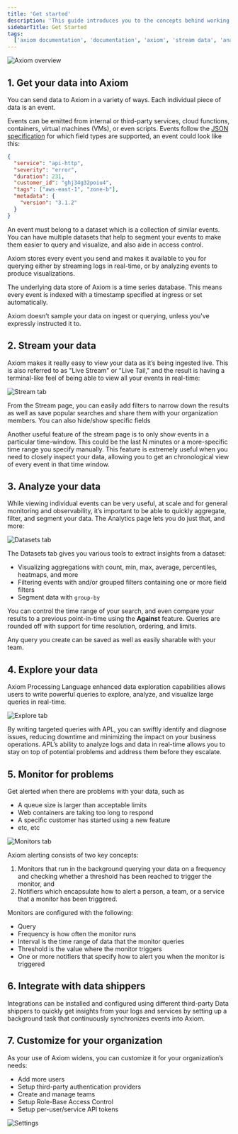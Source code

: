 ```yaml
---
title: 'Get started'
description: 'This guide introduces you to the concepts behind working with Axiom and give a short introduction to each of the high-level features.'
sidebarTitle: Get Started
tags:
  ['axiom documentation', 'documentation', 'axiom', 'stream data', 'analyze data', 'explore data']
---
```


<Frame caption="Axiom overview">
  <img src="/doc-assets/shots/getting-started-24.png" alt="Axiom overview" />
</Frame>

## 1. Get your data into Axiom

You can send data to Axiom in a variety of ways. Each individual piece of data is an event.

Events can be emitted from internal or third-party services, cloud functions, containers, virtual machines (VMs), or even scripts. Events follow the [JSON specification](https://www.json.org/json-en.html) for which field types are supported, an event could look like this:

```json
{
  "service": "api-http",
  "severity": "error",
  "duration": 231,
  "customer_id": "ghj34g32poiu4",
  "tags": ["aws-east-1", "zone-b"],
  "metadata": {
    "version": "3.1.2"
  }
}
```

An event must belong to a dataset which is a collection of similar events. You can have multiple datasets that help to segment your events to make them easier to query and visualize, and also aide in access control.

Axiom stores every event you send and makes it available to you for querying either by streaming logs in real-time, or by analyzing events to produce visualizations.

The underlying data store of Axiom is a time series database. This means every event is indexed with a timestamp specified at ingress or set automatically.

Axiom doesn’t sample your data on ingest or querying, unless you've expressly instructed it to.

<Card title="Learn how to ingest" icon="paper-plane" href="/docs/send-data/ingest"></Card>

## 2. Stream your data

Axiom makes it really easy to view your data as it’s being ingested live. This is also referred to as "Live Stream" or "Live Tail," and the result is having a terminal-like feel of being able to view all your events in real-time:

<Frame caption="Stream tab">
  <img src="/doc-assets/shots/getting-started-stream.png" alt="Stream tab" />
</Frame>

From the Stream page, you can easily add filters to narrow down the results as well as save popular searches and share them with your organization members. You can also hide/show specific fields

Another useful feature of the stream page is to only show events in a particular time-window. This could be the last N minutes or a more-specific time range you specify manually. This feature is extremely useful when you need to closely inspect your data, allowing you to get an chronological view of every event in that time window.

<Card title="Learn how to stream" icon="server" href="/docs/query-data/stream"></Card>

## 3. Analyze your data

While viewing individual events can be very useful, at scale and for general monitoring and observability, it’s important to be able to quickly aggregate, filter, and segment your data. The Analytics page lets you do just that, and more:

<Frame caption="Datasets tab">
  <img src="/doc-assets/shots/analyze-your-data-1.png" alt="Datasets tab" />
</Frame>

The Datasets tab gives you various tools to extract insights from a dataset:
- Visualizing aggregations with count, min, max, average, percentiles, heatmaps, and more
- Filtering events with and/or grouped filters containing one or more field filters
- Segment data with `group-by`

You can control the time range of your search, and even compare your results to a previous point-in-time using the **Against** feature. Queries are rounded off with support for time resolution, ordering, and limits.

Any query you create can be saved as well as easily sharable with your team.

<Card title="Learn how to analyze" icon="screencast" href="/docs/query-data/datasets"></Card>

## 4. Explore your data

Axiom Processing Language enhanced data exploration capabilities allows users to write powerful queries to explore, analyze, and visualize large queries in real-time.

<Frame caption="Explore tab">
  <img src="/doc-assets/shots/explore-your-data-1.png" alt="Explore tab" />
</Frame>

By writing targeted queries with APL, you can swiftly identify and diagnose issues, reducing downtime and minimizing the impact on your business operations. APL’s ability to analyze logs and data in real-time allows you to stay on top of potential problems and address them before they escalate.  

<Card title="Explore your data with APL" icon="chart-column" href="/docs/apl/introduction"></Card>

## 5. Monitor for problems

Get alerted when there are problems with your data, such as

- A queue size is larger than acceptable limits
- Web containers are taking too long to respond
- A specific customer has started using a new feature
- etc, etc

<Frame caption="Monitors tab">
  <img src="/doc-assets/shots/monitor-for-problems.png" alt="Monitors tab" />
</Frame>

Axiom alerting consists of two key concepts:

1. Monitors that run in the background querying your data on a frequency and checking whether a threshold has been reached to trigger the monitor, and
2. Notifiers which encapsulate how to alert a person, a team, or a service that a monitor has been triggered.

Monitors are configured with the following:
- Query
- Frequency is how often the monitor runs
- Interval is the time range of data that the monitor queries
- Threshold is the value where the monitor triggers
- One or more notifiers that specify how to alert you when the monitor is triggered

<Card title="Learn how to monitor" icon="desktop" href="/docs/monitor-data/monitors"></Card>

## 6. Integrate with data shippers

Integrations can be installed and configured using different third-party Data shippers to quickly get insights from your logs and services by setting up a background task that continuously synchronizes events into Axiom.

<Card title="Learn about data shippers" icon="ship" href="/docs/send-data/ingest#data-shippers"></Card>

## 7. Customize for your organization

As your use of Axiom widens, you can customize it for your organization’s needs:

- Add more users
- Setup third-party authentication providers
- Create and manage teams
- Setup Role-Base Access Control
- Setup per-user/service API tokens

<Frame caption="Settings">
  <img src="/doc-assets/shots/customize-your-organization.png" alt="Settings" />
</Frame>

<Card title="Learn about settings" icon="gear" href="/docs/reference/settings"></Card>
